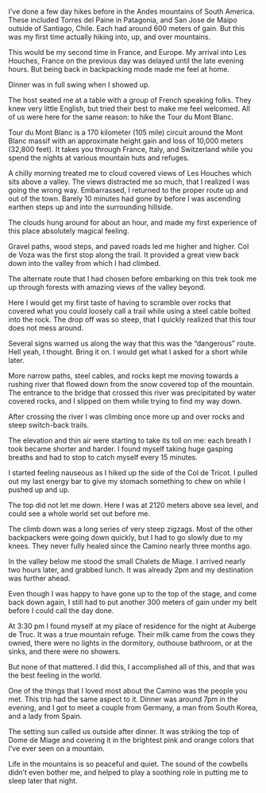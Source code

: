 I’ve done a few day hikes before in the Andes mountains of South America. These
included Torres del Paine in Patagonia, and San Jose de Maipo outside of
Santiago, Chile. Each had around 600 meters of gain. But this was my first time
actually hiking into, up, and over mountains.

This would be my second time in France, and Europe. My arrival into Les Houches,
France on the previous day was delayed until the late evening hours. But being
back in backpacking mode made me feel at home.

Dinner was in full swing when I showed up.

The host seated me at a table with a group of French speaking folks. They knew
very little English, but tried their best to make me feel welcomed. All of us
were here for the same reason: to hike the Tour du Mont Blanc.

Tour du Mont Blanc is a 170 kilometer (105 mile) circuit around the Mont Blanc
massif with an approximate height gain and loss of 10,000 meters (32,800 feet).
It takes you through France, Italy, and Switzerland while you spend the nights
at various mountain huts and refuges.

A chilly morning treated me to cloud covered views of Les Houches which sits
above a valley. The views distracted me so much, that I realized I was going
the wrong way. Embarrassed, I returned to the proper route up and out of the
town. Barely 10 minutes had gone by before I was ascending earthen steps up and
into the surrounding hillside.

The clouds hung around for about an hour, and made my first experience of this
place absolutely magical feeling.

Gravel paths, wood steps, and paved roads led me higher and higher. Col de Voza
was the first stop along the trail. It provided a great view back down into the
valley from which I had climbed.

The alternate route that I had chosen before embarking on this trek took me up
through forests with amazing views of the valley beyond.

Here I would get my first taste of having to scramble over rocks that covered
what you could loosely call a trail while using a steel cable bolted into the
rock. The drop off was so steep, that I quickly realized that this tour does
not mess around.

Several signs warned us along the way that this was the “dangerous” route. Hell
yeah, I thought. Bring it on. I would get what I asked for a short while later.

More narrow paths, steel cables, and rocks kept me moving towards a rushing
river that flowed down from the snow covered top of the mountain. The entrance
to the bridge that crossed this river was precipitated by water covered rocks,
and I slipped on them while trying to find my way down.

After crossing the river I was climbing once more up and over rocks and steep
switch-back trails.

The elevation and thin air were starting to take its toll on me: each breath I
took became shorter and harder. I found myself taking huge gasping breaths and
had to stop to catch myself every 15 minutes.

I started feeling nauseous as I hiked up the side of the Col de Tricot. I pulled
out my last energy bar to give my stomach something to chew on while I pushed up
and up.

The top did not let me down. Here I was at 2120 meters above sea level, and
could see a whole world set out before me.

The climb down was a long series of very steep zigzags. Most of the other
backpackers were going down quickly, but I had to go slowly due to my knees.
They never fully healed since the Camino nearly three months ago.

In the valley below me stood the small Chalets de Miage. I arrived nearly two
hours later, and grabbed lunch. It was already 2pm and my destination was
further ahead.

Even though I was happy to have gone up to the top of the stage, and come back
down again, I still had to put another 300 meters of gain under my belt before
I could call the day done.

At 3:30 pm I found myself at my place of residence for the night at Auberge de
Truc. It was a true mountain refuge. Their milk came from the cows they owned,
there were no lights in the dormitory, outhouse bathroom, or at the sinks, and
there were no showers.

But none of that mattered. I did this, I accomplished all of this, and that was
the best feeling in the world.

One of the things that I loved most about the Camino was the people you met.
This trip had the same aspect to it. Dinner was around 7pm in the evening, and
I got to meet a couple from Germany, a man from South Korea, and a lady from
Spain.

The setting sun called us outside after dinner. It was striking the top of Dome
de Miage and covering it in the brightest pink and orange colors that I’ve ever
seen on a mountain.

Life in the mountains is so peaceful and quiet. The sound of the cowbells didn’t
even bother me, and helped to play a soothing role in putting me to sleep later
that night.
